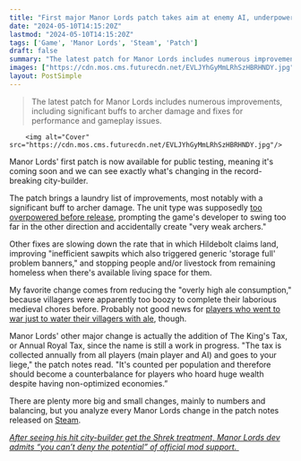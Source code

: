 ```yaml
---
title: "First major Manor Lords patch takes aim at enemy AI, underpowered archers, plus 'overly high ale consumption' - and adds a steep tax to prevent gold hoarding"
date: "2024-05-10T14:15:20Z"
lastmod: "2024-05-10T14:15:20Z"
tags: ['Game', 'Manor Lords', 'Steam', 'Patch']
draft: false
summary: "The latest patch for Manor Lords includes numerous improvements, including significant buffs to archer damage and fixes for performance and gameplay issues."
images: ["https://cdn.mos.cms.futurecdn.net/EVLJYhGyMmLRhSzHBRHNDY.jpg"]
layout: PostSimple
---
```

> The latest patch for Manor Lords includes numerous improvements, including significant buffs to archer damage and fixes for performance and gameplay issues.


        <img alt="Cover" src="https://cdn.mos.cms.futurecdn.net/EVLJYhGyMmLRhSzHBRHNDY.jpg"/>
        
Manor Lords' first patch is now available for public testing, meaning it's coming soon and we can see exactly what's changing in the record-breaking city-builder. 

The patch brings a laundry list of improvements, most notably with a significant buff to archer damage. The unit type was supposedly [too overpowered before release](https://www.gamesradar.com/games/city-builder/manor-lords-archers-are-a-little-ineffective-now-because-they-were-totally-overpowered-before-this-will-surely-take-a-while-to-get-right/), prompting the game's developer to swing too far in the other direction and accidentally create "very weak archers."

Other fixes are slowing down the rate that in which Hildebolt claims land, improving "inefficient sawpits which also triggered generic 'storage full' problem banners," and stopping people and/or livestock from remaining homeless when there's available living space for them. 

My favorite change comes from reducing the "overly high ale consumption," because villagers were apparently too boozy to complete their laborious medieval chores before. Probably not good news for [players who went to war just to water their villagers with ale](https://www.gamesradar.com/games/city-builder/i-went-to-war-in-manor-lords-all-so-my-city-builder-civilians-could-get-a-proper-drink/), though. 

Manor Lords' other major change is actually the addition of The King's Tax, or Annual Royal Tax, since the name is still a work in progress. "The tax is collected annually from all players (main player and AI) and goes to your liege," the patch notes read. "It's counted per population and therefore should become a counterbalance for players who hoard huge wealth despite having non-optimized economies.”

There are plenty more big and small changes, mainly to numbers and balancing, but you analyze every Manor Lords change in the patch notes released on [Steam](https://store.steampowered.com/news/app/1363080/view/4201372769976733265?l=english). 

[<em>After seeing his hit city-builder get the Shrek treatment, Manor Lords dev admits “you can’t deny the potential” of official mod support. </em>](https://www.gamesradar.com/games/city-builder/after-seeing-his-hit-steam-city-builder-get-the-shrek-treatment-manor-lords-dev-admits-you-cant-deny-the-potential-of-official-mods/)
        